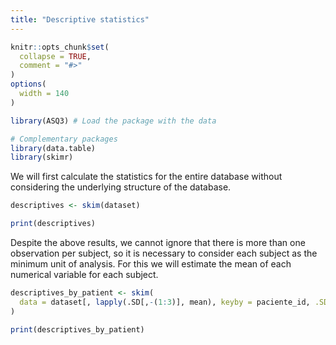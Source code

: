 ```yaml
---
title: "Descriptive statistics"
---
```


```r
knitr::opts_chunk$set(
  collapse = TRUE,
  comment = "#>"
)
options(
  width = 140
)
```

```r
library(ASQ3) # Load the package with the data

# Complementary packages
library(data.table)
library(skimr)
```

We will first calculate the statistics for the entire database without considering the underlying structure of the database.

```r
descriptives <- skim(dataset)

print(descriptives)
```

Despite the above results, we cannot ignore that there is more than one observation per subject, so it is necessary to consider each subject as the minimum unit of analysis. For this we will estimate the mean of each numerical variable for each subject.

```r
descriptives_by_patient <- skim(
  data = dataset[, lapply(.SD[,-(1:3)], mean), keyby = paciente_id, .SDcols = is.numeric]
)

print(descriptives_by_patient)
```


